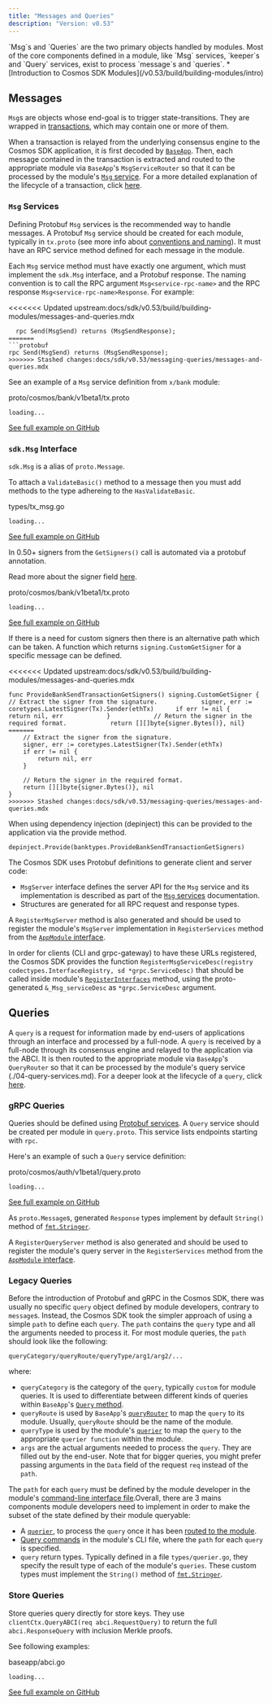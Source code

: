 ```yaml
---
title: "Messages and Queries"
description: "Version: v0.53"
---
```


<Note>
  `Msg`s and `Queries` are the two primary objects handled by modules. Most of the core components defined in a module, like `Msg` services, `keeper`s and `Query` services, exist to process `message`s and `queries`.
</Note>

<Note>
  * [Introduction to Cosmos SDK Modules](/v0.53/build/building-modules/intro)
</Note>

## Messages[​](#messages "Direct link to Messages")

`Msg`s are objects whose end-goal is to trigger state-transitions. They are wrapped in [transactions](/v0.53/learn/advanced/transactions), which may contain one or more of them.

When a transaction is relayed from the underlying consensus engine to the Cosmos SDK application, it is first decoded by [`BaseApp`](/v0.53/learn/advanced/baseapp). Then, each message contained in the transaction is extracted and routed to the appropriate module via `BaseApp`'s `MsgServiceRouter` so that it can be processed by the module's [`Msg` service](/v0.53/build/building-modules/msg-services). For a more detailed explanation of the lifecycle of a transaction, click [here](/v0.53/learn/beginner/tx-lifecycle).

### `Msg` Services[​](#msg-services "Direct link to msg-services")

Defining Protobuf `Msg` services is the recommended way to handle messages. A Protobuf `Msg` service should be created for each module, typically in `tx.proto` (see more info about [conventions and naming](/v0.53/learn/advanced/encoding#faq)). It must have an RPC service method defined for each message in the module.

Each `Msg` service method must have exactly one argument, which must implement the `sdk.Msg` interface, and a Protobuf response. The naming convention is to call the RPC argument `Msg<service-rpc-name>` and the RPC response `Msg<service-rpc-name>Response`. For example:

<<<<<<< Updated upstream:docs/sdk/v0.53/build/building-modules/messages-and-queries.mdx
```
  rpc Send(MsgSend) returns (MsgSendResponse);
=======
```protobuf
rpc Send(MsgSend) returns (MsgSendResponse);
>>>>>>> Stashed changes:docs/sdk/v0.53/messaging-queries/messages-and-queries.mdx
```

See an example of a `Msg` service definition from `x/bank` module:

proto/cosmos/bank/v1beta1/tx.proto

```
loading...
```

[See full example on GitHub](https://github.com/cosmos/cosmos-sdk/blob/v0.50.0-alpha.0/proto/cosmos/bank/v1beta1/tx.proto#L13-L36)

### `sdk.Msg` Interface[​](#sdkmsg-interface "Direct link to sdkmsg-interface")

`sdk.Msg` is a alias of `proto.Message`.

To attach a `ValidateBasic()` method to a message then you must add methods to the type adhereing to the `HasValidateBasic`.

types/tx\_msg.go

```
loading...
```

[See full example on GitHub](https://github.com/cosmos/cosmos-sdk/blob/9c1e8b247cd47b5d3decda6e86fbc3bc996ee5d7/types/tx_msg.go#L84-L88)

In 0.50+ signers from the `GetSigners()` call is automated via a protobuf annotation.

Read more about the signer field [here](/v0.53/build/building-modules/protobuf-annotations).

proto/cosmos/bank/v1beta1/tx.proto

```
loading...
```

[See full example on GitHub](https://github.com/cosmos/cosmos-sdk/blob/e6848d99b55a65d014375b295bdd7f9641aac95e/proto/cosmos/bank/v1beta1/tx.proto#L40)

If there is a need for custom signers then there is an alternative path which can be taken. A function which returns `signing.CustomGetSigner` for a specific message can be defined.

<<<<<<< Updated upstream:docs/sdk/v0.53/build/building-modules/messages-and-queries.mdx
```
func ProvideBankSendTransactionGetSigners() signing.CustomGetSigner {            // Extract the signer from the signature.            signer, err := coretypes.LatestSigner(Tx).Sender(ethTx)      if err != nil {                return nil, err            }            // Return the signer in the required format.            return [][]byte{signer.Bytes()}, nil}
=======
	// Extract the signer from the signature.
	signer, err := coretypes.LatestSigner(Tx).Sender(ethTx)
	if err != nil {
		return nil, err
	}

	// Return the signer in the required format.
	return [][]byte{signer.Bytes()}, nil
}
>>>>>>> Stashed changes:docs/sdk/v0.53/messaging-queries/messages-and-queries.mdx
```

When using dependency injection (depinject) this can be provided to the application via the provide method.

```
depinject.Provide(banktypes.ProvideBankSendTransactionGetSigners)
```

The Cosmos SDK uses Protobuf definitions to generate client and server code:

* `MsgServer` interface defines the server API for the `Msg` service and its implementation is described as part of the [`Msg` services](/v0.53/build/building-modules/msg-services) documentation.
* Structures are generated for all RPC request and response types.

A `RegisterMsgServer` method is also generated and should be used to register the module's `MsgServer` implementation in `RegisterServices` method from the [`AppModule` interface](/v0.53/build/building-modules/module-manager#appmodule).

In order for clients (CLI and grpc-gateway) to have these URLs registered, the Cosmos SDK provides the function `RegisterMsgServiceDesc(registry codectypes.InterfaceRegistry, sd *grpc.ServiceDesc)` that should be called inside module's [`RegisterInterfaces`](/v0.53/build/building-modules/module-manager#appmodulebasic) method, using the proto-generated `&_Msg_serviceDesc` as `*grpc.ServiceDesc` argument.

## Queries[​](#queries "Direct link to Queries")

A `query` is a request for information made by end-users of applications through an interface and processed by a full-node. A `query` is received by a full-node through its consensus engine and relayed to the application via the ABCI. It is then routed to the appropriate module via `BaseApp`'s `QueryRouter` so that it can be processed by the module's query service (./04-query-services.md). For a deeper look at the lifecycle of a `query`, click [here](/v0.53/learn/beginner/query-lifecycle).

### gRPC Queries[​](#grpc-queries "Direct link to gRPC Queries")

Queries should be defined using [Protobuf services](https://developers.google.com/protocol-buffers/docs/proto#services). A `Query` service should be created per module in `query.proto`. This service lists endpoints starting with `rpc`.

Here's an example of such a `Query` service definition:

proto/cosmos/auth/v1beta1/query.proto

```
loading...
```

[See full example on GitHub](https://github.com/cosmos/cosmos-sdk/blob/v0.50.0-alpha.0/proto/cosmos/auth/v1beta1/query.proto#L14-L89)

As `proto.Message`s, generated `Response` types implement by default `String()` method of [`fmt.Stringer`](https://pkg.go.dev/fmt#Stringer).

A `RegisterQueryServer` method is also generated and should be used to register the module's query server in the `RegisterServices` method from the [`AppModule` interface](/v0.53/build/building-modules/module-manager#appmodule).

### Legacy Queries[​](#legacy-queries "Direct link to Legacy Queries")

Before the introduction of Protobuf and gRPC in the Cosmos SDK, there was usually no specific `query` object defined by module developers, contrary to `message`s. Instead, the Cosmos SDK took the simpler approach of using a simple `path` to define each `query`. The `path` contains the `query` type and all the arguments needed to process it. For most module queries, the `path` should look like the following:

```
queryCategory/queryRoute/queryType/arg1/arg2/...
```

where:

* `queryCategory` is the category of the `query`, typically `custom` for module queries. It is used to differentiate between different kinds of queries within `BaseApp`'s [`Query` method](/v0.53/learn/advanced/baseapp#query).
* `queryRoute` is used by `BaseApp`'s [`queryRouter`](/v0.53/learn/advanced/baseapp#query-routing) to map the `query` to its module. Usually, `queryRoute` should be the name of the module.
* `queryType` is used by the module's [`querier`](/v0.53/build/building-modules/query-services#legacy-queriers) to map the `query` to the appropriate `querier function` within the module.
* `args` are the actual arguments needed to process the `query`. They are filled out by the end-user. Note that for bigger queries, you might prefer passing arguments in the `Data` field of the request `req` instead of the `path`.

The `path` for each `query` must be defined by the module developer in the module's [command-line interface file](/v0.53/build/building-modules/module-interfaces#query-commands).Overall, there are 3 mains components module developers need to implement in order to make the subset of the state defined by their module queryable:

* A [`querier`](/v0.53/build/building-modules/query-services#legacy-queriers), to process the `query` once it has been [routed to the module](/v0.53/learn/advanced/baseapp#query-routing).
* [Query commands](/v0.53/build/building-modules/module-interfaces#query-commands) in the module's CLI file, where the `path` for each `query` is specified.
* `query` return types. Typically defined in a file `types/querier.go`, they specify the result type of each of the module's `queries`. These custom types must implement the `String()` method of [`fmt.Stringer`](https://pkg.go.dev/fmt#Stringer).

### Store Queries[​](#store-queries "Direct link to Store Queries")

Store queries query directly for store keys. They use `clientCtx.QueryABCI(req abci.RequestQuery)` to return the full `abci.ResponseQuery` with inclusion Merkle proofs.

See following examples:

baseapp/abci.go

```
loading...
```

[See full example on GitHub](https://github.com/cosmos/cosmos-sdk/blob/v0.50.0-alpha.0/baseapp/abci.go#L864-L894)
